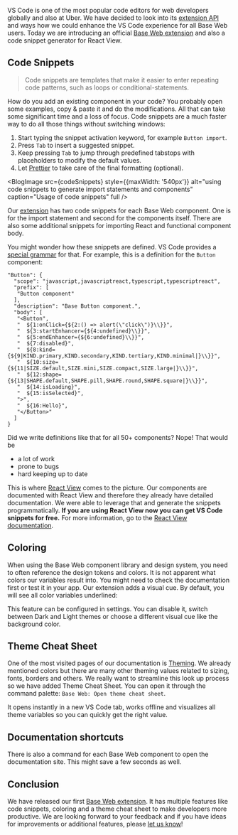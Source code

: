 



<Meta data={metadata} />

VS Code is one of the most popular code editors for web developers globally and also at Uber. We have decided to look into its [extension API](https://code.visualstudio.com/api) and ways how we could enhance the VS Code experience for all Base Web users. Today we are introducing an official [Base Web extension](https://marketplace.visualstudio.com/items?itemName=Uber.baseweb) and also a code snippet generator for React View.

## Code Snippets

> Code snippets are templates that make it easier to enter repeating code patterns, such as loops or conditional-statements.

How do you add an existing component in your code? You probably open some examples, copy & paste it and do the modifications. All that can take some significant time and a loss of focus. Code snippets are a much faster way to do all those things without switching windows:

1. Start typing the snippet activation keyword, for example `Button import`.
2. Press `Tab` to insert a suggested snippet.
3. Keep pressing `Tab` to jump through predefined tabstops with placeholders to modify the default values.
4. Let [Prettier](https://prettier.io/) to take care of the final formatting (optional).

<BlogImage
  src={codeSnippets}
  style={{maxWidth: '540px'}}
  alt="using code snippets to generate import statements and components"
  caption="Usage of code snippets"
  full
/>

Our [extension](https://marketplace.visualstudio.com/items?itemName=Uber.baseweb) has two code snippets for each Base Web component. One is for the import statement and second for the components itself. There are also some additional snippets for importing React and functional component body.

You might wonder how these snippets are defined. VS Code provides a [special grammar](https://code.visualstudio.com/docs/editor/userdefinedsnippets#_grammar) for that. For example, this is a definition for the `Button` component:

```
"Button": {
  "scope": "javascript,javascriptreact,typescript,typescriptreact",
  "prefix": [
   "Button component"
  ],
  "description": "Base Button component.",
  "body": [
   "<Button",
   "  ${1:onClick={${2:() => alert(\"click\")}\\}}",
   "  ${3:startEnhancer={${4:undefined}\\}}",
   "  ${5:endEnhancer={${6:undefined}\\}}",
   "  ${7:disabled}",
   "  ${8:kind={${9|KIND.primary,KIND.secondary,KIND.tertiary,KIND.minimal|}\\}}",
   "  ${10:size={${11|SIZE.default,SIZE.mini,SIZE.compact,SIZE.large|}\\}}",
   "  ${12:shape={${13|SHAPE.default,SHAPE.pill,SHAPE.round,SHAPE.square|}\\}}",
   "  ${14:isLoading}",
   "  ${15:isSelected}",
   ">",
   "  ${16:Hello}",
   "</Button>"
  ]
}
```

Did we write definitions like that for all 50+ components? Nope! That would be

- a lot of work
- prone to bugs
- hard keeping up to date

This is where [React View](https://github.com/uber/react-view) comes to the picture. Our components are documented with React View and therefore they already have detailed documentation. We were able to leverage that and generate the snippets programmatically. **If you are using React View now you can get VS Code snippets for free.** For more information, go to the [React View documentation](https://github.com/uber/react-view#code-snippets).

## Coloring

When using the Base Web component library and design system, you need to often reference the design tokens and colors. It is not apparent what colors our variables result into. You might need to check the documentation first or test it in your app. Our extension adds a visual cue. By default, you will see all color variables underlined:

<BlogImage
  src={coloring}
  alt="showing the colored underlines for Base Web color variables"
  caption="Base Web colors visualized"
  full
/>

This feature can be configured in settings. You can disable it, switch between Dark and Light themes or choose a different visual cue like the background color.

## Theme Cheat Sheet

One of the most visited pages of our documentation is [Theming](/guides/theming/). We already mentioned colors but there are many other theming values related to sizing, fonts, borders and others. We really want to streamline this look up process so we have added Theme Cheat Sheet. You can open it through the command palette: `Base Web: Open theme cheat sheet`.

<BlogImage
  src={cheatSheet}
  alt="showing the Base Web theme cheat sheet"
  caption="Theme Cheat Sheet"
  full
/>

It opens instantly in a new VS Code tab, works offline and visualizes all theme variables so you can quickly get the right value.

## Documentation shortcuts

There is also a command for each Base Web component to open the documentation site. This might save a few seconds as well.

<BlogImage
  src={commands}
  alt="Command palette to quickly open Base Web documentation"
  caption="Quickly open Base Web documentation"
  full
/>

## Conclusion

We have released our first [Base Web extension](https://marketplace.visualstudio.com/items?itemName=Uber.baseweb). It has multiple features like code snippets, coloring and a theme cheat sheet to make developers more productive. We are looking forward to your feedback and if you have ideas for improvements or additional features, please [let us know](https://github.com/uber/baseweb/issues/new/choose)!
